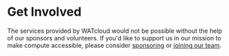 # Get Involved

The services provided by WATcloud would not be possible without the help of our sponsors and volunteers. If you'd like to support us in our mission to make compute accessible, please consider [sponsoring](./sponsor) or [joining our team](./join).